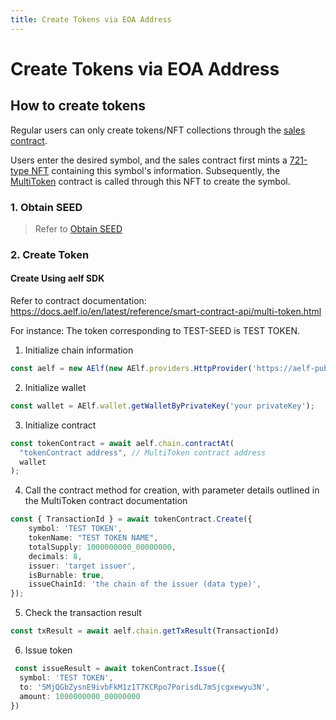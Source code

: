 ```yaml
---
title: Create Tokens via EOA Address
---
```


# Create Tokens via EOA Address

## How to create tokens

Regular users can only create tokens/NFT collections through the [sales contract](/docs/EnvironmentalConfiguration).

Users enter the desired symbol, and the sales contract first mints a [721-type NFT](/docs/EnvironmentalConfiguration) containing this symbol's information. Subsequently, the [MultiToken](/docs/EnvironmentalConfiguration) contract is called through this NFT to create the symbol.

### 1. Obtain SEED

> Refer to [Obtain SEED](docs/QuickStartGuides/LaunchTokenAndNFTCollection/ObtainSEED.mdx)

### 2. Create Token

#### 

#### Create Using aelf SDK

Refer to contract documentation: https://docs.aelf.io/en/latest/reference/smart-contract-api/multi-token.html

For instance: The token corresponding to TEST-SEED is TEST TOKEN.

1.  Initialize chain information

```typescript
const aelf = new AElf(new AElf.providers.HttpProvider('https://aelf-public-node.aelf.io'));
```

2.  Initialize wallet

```typescript
const wallet = AElf.wallet.getWalletByPrivateKey('your privateKey');
```

3.  Initialize contract

```typescript
const tokenContract = await aelf.chain.contractAt(
  "tokenContract address", // MultiToken contract address
  wallet
);
```

4.  Call the contract method for creation, with parameter details outlined in the MultiToken contract documentation

```typescript
const { TransactionId } = await tokenContract.Create({
    symbol: 'TEST TOKEN',
    tokenName: "TEST TOKEN NAME",
    totalSupply: 1000000000_00000000,
    decimals: 8,
    issuer: 'target issuer',
    isBurnable: true,
    issueChainId: 'the chain of the issuer (data type)',
});
```

5.  Check the transaction result

```typescript
const txResult = await aelf.chain.getTxResult(TransactionId)
```

6.  Issue token

```typescript
 const issueResult = await tokenContract.Issue({
  symbol: 'TEST TOKEN',
  to: '5MjQGbZysnE9ivbFkM1z1T7KCRpo7PorisdL7mSjcgxewyu3N',
  amount: 1000000000_00000000
})
```
